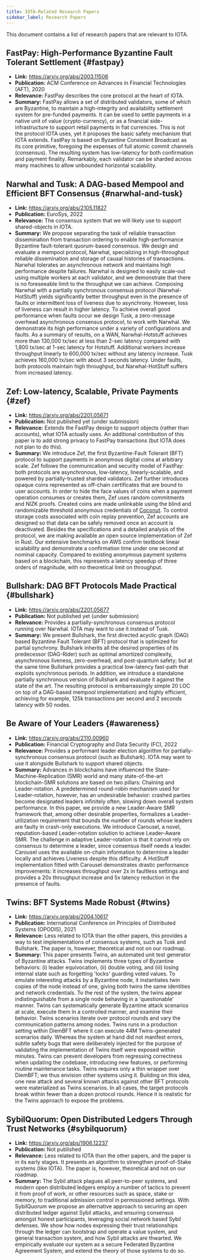 ```yaml
---
title: IOTA-Related Research Papers
sidebar_label: Research Papers
---
```


This document contains a list of research papers that are relevant to IOTA.

## FastPay: High-Performance Byzantine Fault Tolerant Settlement {#fastpay}

- **Link:** https://arxiv.org/abs/2003.11506
- **Publication:** ACM Conference on Advances in Financial Technologies (AFT), 2020
- **Relevance:** FastPay describes the core protocol at the heart of IOTA.
- **Summary:** FastPay allows a set of distributed validators, some of which are Byzantine, to maintain a high-integrity and availability
  settlement system for pre-funded payments. It can be used to settle payments in a native unit of value (crypto-currency), or as a financial
  side-infrastructure to support retail payments in fiat currencies. This is not the protocol IOTA uses, yet it proposes the basic safety mechanism
  that IOTA extends. FastPay is based on Byzantine Consistent Broadcast as its core primitive, foregoing the expenses of full atomic commit channels
  (consensus). The resulting system has low-latency for both confirmation and payment finality. Remarkably, each validator can be sharded across many
  machines to allow unbounded horizontal scalability.

## Narwhal and Tusk: A DAG-based Mempool and Efficient BFT Consensus {#narwhal-and-tusk}

- **Link:** https://arxiv.org/abs/2105.11827
- **Publication:** EuroSys, 2022
- **Relevance:** The consensus system that we will likely use to support shared-objects in IOTA.
- **Summary:** We propose separating the task of reliable transaction dissemination from transaction ordering to enable high-performance Byzantine
  fault-tolerant quorum-based consensus. We design and evaluate a mempool protocol, Narwhal, specializing in high-throughput reliable dissemination
  and storage of causal histories of transactions. Narwhal tolerates an asynchronous network and maintains high performance despite failures. Narwhal
  is designed to easily scale-out using multiple workers at each validator, and we demonstrate that there is no foreseeable limit to the throughput we
  can achieve. Composing Narwhal with a partially synchronous consensus protocol (Narwhal-HotStuff) yields significantly better throughput even in the
  presence of faults or intermittent loss of liveness due to asynchrony. However, loss of liveness can result in higher latency. To achieve overall
  good performance when faults occur we design Tusk, a zero-message overhead asynchronous consensus protocol, to work with Narwhal. We demonstrate its
  high performance under a variety of configurations and faults. As a summary of results, on a WAN, Narwhal-Hotstuff achieves more than 130,000 tx/sec at
  less than 2-sec latency compared with 1,800 tx/sec at 1-sec latency for Hotstuff. Additional workers increase throughput linearly to 600,000 tx/sec
  without any latency increase. Tusk achieves 160,000 tx/sec with about 3 seconds latency. Under faults, both protocols maintain high throughput, but
  Narwhal-HotStuff suffers from increased latency.

## Zef: Low-latency, Scalable, Private Payments {#zef}

- **Link:** https://arxiv.org/abs/2201.05671
- **Publication:** Not published yet (under submission)
- **Relevance:** Extends the FastPay design to support objects (rather than accounts), what IOTA actually uses. An additional contribution of this paper is
  to add strong privacy to FastPay transactions (but IOTA does not plan to do this).
- **Summary:** We introduce Zef, the first Byzantine-Fault Tolerant (BFT) protocol to support payments in anonymous digital coins at arbitrary scale. Zef
  follows the communication and security model of FastPay: both protocols are asynchronous, low-latency, linearly-scalable, and powered by partially-trusted
  sharded validators. Zef further introduces opaque coins represented as off-chain certificates that are bound to user accounts. In order to hide the face
  values of coins when a payment operation consumes or creates them, Zef uses random commitments and NIZK proofs. Created coins are made unlinkable using the
  blind and randomizable threshold anonymous credentials of [Coconut](https://arxiv.org/pdf/1802.07344.pdf). To control storage costs associated with coin
  replay prevention, Zef accounts are designed so that data can be safely removed once an account is deactivated. Besides the specifications and a detailed
  analysis of the protocol, we are making available an open source implementation of Zef in Rust. Our extensive benchmarks on AWS confirm textbook linear
  scalability and demonstrate a confirmation time under one second at nominal capacity. Compared to existing anonymous payment systems based on a blockchain,
  this represents a latency speedup of three orders of magnitude, with no theoretical limit on throughput.

## Bullshark: DAG BFT Protocols Made Practical {#bullshark}

- **Link:** https://arxiv.org/abs/2201.05677
- **Publication:** Not published yet (under submission)
- **Relevance:** Provides a partially-synchronous consensus protocol running over Narwhal. IOTA may want to use it instead of Tusk.
- **Summary:** We present Bullshark, the first directed acyclic graph (DAG) based Byzantine Fault Tolerant (BFT) protocol that is optimized for partial synchrony.
  Bullshark inherits all the desired properties of its predecessor (DAG-Rider) such as optimal amortized complexity, asynchronous liveness, zero-overhead,
  and post-quantum safety; but at the same time Bullshark provides a practical low-latency fast-path that exploits synchronous periods. In addition, we introduce
  a standalone partially synchronous version of Bullshark and evaluate it against the state of the art. The resulting protocol is embarrassingly simple 20 LOC
  on top of a DAG-based mempool implementation) and highly efficient, achieving for example, 125k transactions per second and 2 seconds latency with 50 nodes.

## Be Aware of Your Leaders {#awareness}

- **Link:** https://arxiv.org/abs/2110.00960
- **Publication:** Financial Cryptography and Data Security (FC), 2022
- **Relevance:** Provides a performant leader election algorithm for partially-synchronous consensus protocol (such as Bullshark). IOTA may want to use it
  alongside Bullshark to support shared objects.
- **Summary:** Advances in blockchains have influenced the State-Machine-Replication (SMR) world and many state-of-the-art blockchain-SMR solutions are
  based on two pillars: Chaining and Leader-rotation. A predetermined round-robin mechanism used for Leader-rotation, however, has an undesirable behavior:
  crashed parties become designated leaders infinitely often, slowing down overall system performance. In this paper, we provide a new Leader-Aware SMR
  framework that, among other desirable properties, formalizes a Leader-utilization requirement that bounds the number of rounds whose leaders are faulty
  in crash-only executions. We introduce Carousel, a novel, reputation-based Leader-rotation solution to achieve Leader-Aware SMR. The challenge in adaptive
  Leader-rotation is that it cannot rely on consensus to determine a leader, since consensus itself needs a leader. Carousel uses the available on-chain
  information to determine a leader locally and achieves Liveness despite this difficulty. A HotStuff implementation fitted with Carousel demonstrates
  drastic performance improvements: it increases throughput over 2x in faultless settings and provides a 20x throughput increase and 5x latency reduction
  in the presence of faults.

## Twins: BFT Systems Made Robust {#twins}

- **Link:** https://arxiv.org/abs/2004.10617
- **Publication:** International Conference on Principles of Distributed Systems (OPODIS), 2021
- **Relevance:** Less related to IOTA than the other papers, this provides a way to test implementations of consensus systems, such as Tusk and Bullshark.
  The paper is, however, theoretical and not on our roadmap.
- **Summary:** This paper presents Twins, an automated unit test generator of Byzantine attacks. Twins implements three types of Byzantine behaviors: (i)
  leader equivocation, (ii) double voting, and (iii) losing internal state such as forgetting 'locks' guarding voted values. To emulate interesting attacks
  by a Byzantine node, it instantiates twin copies of the node instead of one, giving both twins the same identities and network credentials. To the rest of
  the system, the twins appear indistinguishable from a single node behaving in a 'questionable' manner. Twins can systematically generate Byzantine attack
  scenarios at scale, execute them in a controlled manner, and examine their behavior. Twins scenarios iterate over protocol rounds and vary the communication
  patterns among nodes. Twins runs in a production setting within DiemBFT where it can execute 44M Twins-generated scenarios daily. Whereas the system at hand
  did not manifest errors, subtle safety bugs that were deliberately injected for the purpose of validating the implementation of Twins itself were exposed
  within minutes. Twins can prevent developers from regressing correctness when updating the codebase, introducing new features, or performing routine
  maintenance tasks. Twins requires only a thin wrapper over DiemBFT; we thus envision other systems using it. Building on this idea, one new attack and
  several known attacks against other BFT protocols were materialized as Twins scenarios. In all cases, the target protocols break within fewer than a dozen
  protocol rounds. Hence it is realistic for the Twins approach to expose the problems.

## SybilQuorum: Open Distributed Ledgers Through Trust Networks {#sybilquorum}

- **Link:** https://arxiv.org/abs/1906.12237
- **Publication:** Not published
- **Relevance:** Less related to IOTA than the other papers, and the paper is in its early stages. It presents an algorithm to strengthen proof-of-Stake systems (like IOTA). The paper is, however, theoretical and not on our roadmap.
- **Summary:** The Sybil attack plagues all peer-to-peer systems, and modern open distributed ledgers employ a number of tactics to prevent it from proof
  of work, or other resources such as space, stake or memory, to traditional admission control in permissioned settings. With SybilQuorum we propose an
  alternative approach to securing an open distributed ledger against Sybil attacks, and ensuring consensus amongst honest participants, leveraging social
  network based Sybil defenses. We show how nodes expressing their trust relationships through the ledger can bootstrap and operate a value system, and
  general transaction system, and how Sybil attacks are thwarted. We empirically evaluate our system as a secure Federated Byzantine Agreement System, and
  extend the theory of those systems to do so.
